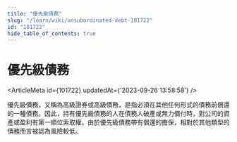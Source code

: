 ```yaml
---
title: "優先級債務"
slug: "/learn/wiki/unsubordinated-debt-101722"
id: "101722"
hide_table_of_contents: true
---
```



# 優先級債務

<ArticleMeta id={101722} updatedAt={'2023-09-26 13:58:58'} />
<div className='border-solid border-b border-t-0 my-4 border-[var(--ifm-color-gray-300)]' />

優先級債務，又稱為高級證券或高級債務，是指必須在其他任何形式的債務前償還的一種債務。因此，持有優先級債務的人在債務人破產或無力償付時，對公司的資產或盈利有第一順位索取權。由於優先級債務帶有償還的擔保，相對於其他類型的債務而言被認為風險較低。
